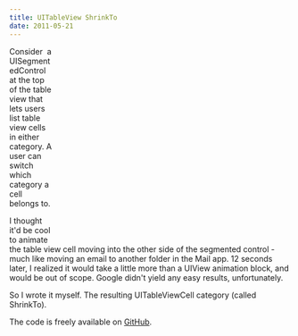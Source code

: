 ```yaml
---
title: UITableView ShrinkTo
date: 2011-05-21
---
```


<object style="float: right; break: none;" width="425" height="349" value="http://www.youtube.com/v/Xak3xqGKvqc?fs=1&amp;hl=en_GB"><param name="allowFullScreen" value="true">

<param name="allowscriptaccess" value="always" />

<embed type="application/x-shockwave-flash" width="425" height="349" src="http://www.youtube.com/v/Xak3xqGKvqc?fs=1&amp;hl=en_GB" allowfullscreen="true" allowscriptaccess="always"></embed></object>Consider &nbsp;a UISegmentedControl at the top of the table view that lets users list table view cells in either category. A user can switch which category a cell belongs to.

I thought it'd be cool to animate the table view cell moving into the other side of the segmented control - much like moving an email to another folder in the Mail app. 12 seconds later, I realized it would take a little more than a UIView animation block, and would be out of scope. Google didn't yield any easy results, unfortunately.

So I wrote it myself. The resulting UITableViewCell category (called ShrinkTo).

The code is freely available on [GitHub](https://github.com/AshFurrow/UITableViewCell-ShinkTo).

